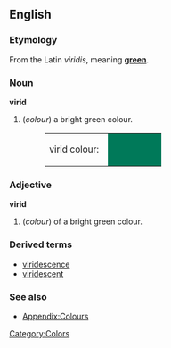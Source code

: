 ==English==

===Etymology===
From the Latin ''viridis'', meaning '''[[green]]'''.

===Noun===
'''virid'''
#(''colour'') a bright green colour.
#:<table><tr><td>virid colour: &nbsp;</td><td bgcolor="#007959" width="80">&nbsp; </td></tr></table>

===Adjective===
'''virid'''
#(''colour'') of a bright green colour.

===Derived terms===
*[[viridescence]]
*[[viridescent]]

===See also===
*[[Wiktionary_Appendix:Colours|Appendix:Colours]]

[[Category:Colors]]